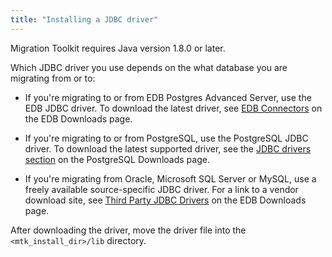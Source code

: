 ```yaml
---
title: "Installing a JDBC driver"
---
```

<div id="installing_drivers" class="registered_link"></div>

Migration Toolkit requires Java version 1.8.0 or later.

Which JDBC driver you use depends on the what database you are migrating from or to:

- If you're migrating to or from EDB Postgres Advanced Server, use the EDB JDBC driver. To download the latest driver, see [EDB Connectors](https://enterprisedb.com/software-downloads-postgres#edb-connectors) on the EDB Downloads page. 

- If you're migrating to or from PostgreSQL, use the PostgreSQL JDBC driver. To download the latest supported driver, see the [JDBC drivers section](https://jdbc.postgresql.org/download/) on the PostgreSQL Downloads page. 

- If you're migrating from Oracle, Microsoft SQL Server or MySQL, use a freely available source-specific JDBC driver. For a link to a vendor download site, see [Third Party JDBC Drivers](https://www.enterprisedb.com/software-downloads-postgres#third-party-jdbc-drivers) on the EDB Downloads page. 

After downloading the driver, move the driver file into the `<mtk_install_dir>/lib` directory.


